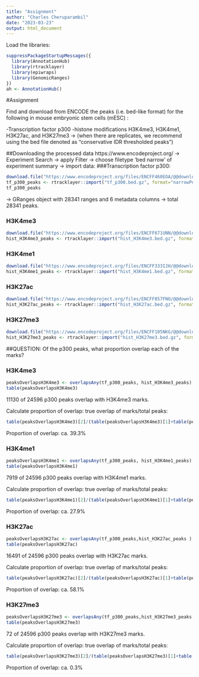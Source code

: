 ```yaml
---
title: "Assignment"
author: "Charles Cheruparambil"
date: "2023-03-23"
output: html_document
---
```

Load the libraries:
```r
suppressPackageStartupMessages({
  library(AnnotationHub)
  library(rtracklayer)
  library(epiwraps)
  library(GenomicRanges)
})
ah <- AnnotationHub()
```

#Assignment

Find and download from ENCODE the peaks (i.e. bed-like format) for the following in mouse embryonic stem cells (mESC) :

-Transcription factor p300
-histone modifications H3K4me3, H3K4me1, H3K27ac, and H3K27me3
-> (when there are replicates, we recommend using the bed file denoted as “conservative IDR thresholded peaks”)

##Downloading the processed data
https://www.encodeproject.org/ -> Experiment Search -> apply Filter -> choose filetype 'bed narrow' of experiment summary -> import data:
###Transcription factor p300:
```r
download.file("https://www.encodeproject.org/files/ENCFF460EOA/@@download/ENCFF460EOA.bed.gz", dest="tf_p300.bed.gz")
tf_p300_peaks <- rtracklayer::import("tf_p300.bed.gz", format="narrowPeak")
tf_p300_peaks
```

-> GRanges object with 28341 ranges and 6 metadata columns -> total 28341 peaks.

### H3K4me3
```r
download.file("https://www.encodeproject.org/files/ENCFF671UNN/@@download/ENCFF671UNN.bed.gz", dest="hist_H3K4me3.bed.gz")
hist_H3K4me3_peaks <- rtracklayer::import("hist_H3K4me3.bed.gz", format="narrowPeak")
```
### H3K4me1
```r
download.file("https://www.encodeproject.org/files/ENCFF333IJH/@@download/ENCFF333IJH.bed.gz", dest="hist_H3K4me1.bed.gz")
hist_H3K4me1_peaks <- rtracklayer::import("hist_H3K4me1.bed.gz", format="narrowPeak")
```
### H3K27ac
```r
download.file("https://www.encodeproject.org/files/ENCFF857FNO/@@download/ENCFF857FNO.bed.gz", dest="hist_H3K27ac.bed.gz")
hist_H3K27ac_peaks <- rtracklayer::import("hist_H3K27ac.bed.gz", format="narrowPeak")
```

### H3K27me3
```r
download.file("https://www.encodeproject.org/files/ENCFF105NKG/@@download/ENCFF105NKG.bed.gz", dest="hist_H3K27me3.bed.gz")
hist_H3K27me3_peaks <- rtracklayer::import("hist_H3K27me3.bed.gz", format="narrowPeak")
```
##QUESTION: Of the p300 peaks, what proportion overlap each of the marks?

### H3K4me3

```r
peaksOverlapsH3K4me3 <- overlapsAny(tf_p300_peaks, hist_H3K4me3_peaks)
table(peaksOverlapsH3K4me3)
```
11130 of 24596 p300 peaks overlap with H3K4me3 marks.

Calculate proportion of overlap: true overlap of marks/total peaks:
```r
table(peaksOverlapsH3K4me3)[2]/(table(peaksOverlapsH3K4me3)[1]+table(peaksOverlapsH3K4me3)[2])
```
Proportion of overlap: ca. 39.3%


### H3K4me1

```r
peaksOverlapsH3K4me1 <- overlapsAny(tf_p300_peaks, hist_H3K4me1_peaks)
table(peaksOverlapsH3K4me1)
```
7919 of 24596 p300 peaks overlap with H3K4me1 marks.

Calculate proportion of overlap: true overlap of marks/total peaks:
```r
table(peaksOverlapsH3K4me1)[2]/(table(peaksOverlapsH3K4me1)[1]+table(peaksOverlapsH3K4me1)[2])
```
Proportion of overlap: ca. 27.9%

### H3K27ac

```r
peaksOverlapsH3K27ac <- overlapsAny(tf_p300_peaks,hist_H3K27ac_peaks )
table(peaksOverlapsH3K27ac)
```
16491 of 24596 p300 peaks overlap with H3K27ac marks.

Calculate proportion of overlap: true overlap of marks/total peaks:
```r
table(peaksOverlapsH3K27ac)[2]/(table(peaksOverlapsH3K27ac)[1]+table(peaksOverlapsH3K27ac)[2])
```
Proportion of overlap: ca. 58.1%

### H3K27me3

```r
peaksOverlapsH3K27me3 <- overlapsAny(tf_p300_peaks,hist_H3K27me3_peaks )
table(peaksOverlapsH3K27me3)
```
72 of 24596 p300 peaks overlap with H3K27me3 marks.

Calculate proportion of overlap: true overlap of marks/total peaks:
```r
table(peaksOverlapsH3K27me3)[2]/(table(peaksOverlapsH3K27me3)[1]+table(peaksOverlapsH3K27me3)[2])
```
Proportion of overlap: ca. 0.3%

